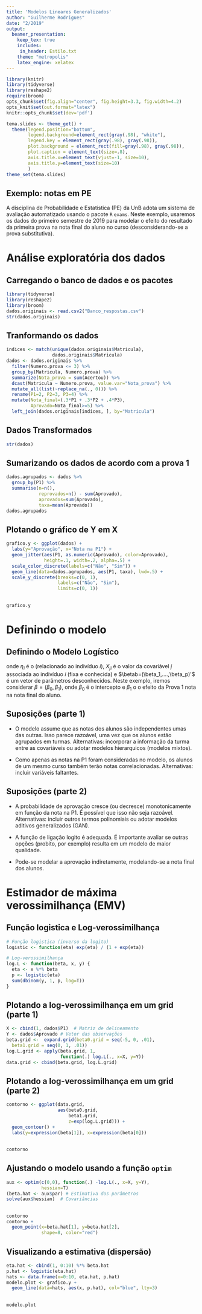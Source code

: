 ---
title: 'Modelos Lineares Generalizados'
author: "Guilherme Rodrigues"
date: "2/2019"
output: 
  beamer_presentation:
    keep_tex: true
    includes:
     in_header: Estilo.txt
    theme: "metropolis"
    latex_engine: xelatex
---

```{r message=FALSE, warning=FALSE, include=T, paged.print=FALSE, results='hide', echo=F}
library(knitr)
library(tidyverse)
library(reshape2)
require(broom)
opts_chunk$set(fig.align="center", fig.height=3.3, fig.width=4.2)
opts_knit$set(out.format="latex")
knitr::opts_chunk$set(dev='pdf')

tema.slides <- theme_get() + 
  theme(legend.position="bottom", 
        legend.background=element_rect(gray(.98), "white"),
        legend.key = element_rect(gray(.98), gray(.98)),
        plot.background = element_rect(fill=gray(.98), gray(.98)),
        plot.caption = element_text(size=.8),
        axis.title.x=element_text(vjust=-1, size=10),
        axis.title.y=element_text(size=10)
        )
theme_set(tema.slides)
```


## Exemplo: notas em PE
A disciplina de Probabilidade e Estatistica (PE) da UnB adota um sistema de avaliação automatizado usando o pacote `R` `exams`. Neste exemplo, usaremos os dados do primeiro semestre de 2019 para modelar o efeito do resultado da primeira prova na nota final do aluno no curso (desconsiderando-se a prova substitutiva).

##
\begin{textblock*}{0cm}(0cm,-.5cm)
   \includegraphics[width=6.3in]{Foto_exame}
\end{textblock*}


# Análise exploratória dos dados

## Carregando o banco de dados e os pacotes
\small
```{r eval=T, echo=T, message=FALSE, warning=FALSE}
library(tidyverse)
library(reshape2)
library(broom)
dados.originais <- read.csv2("Banco_respostas.csv")
str(dados.originais)
```


\only<2>{
\begin{textblock}{1}[0, .5](5.3, 9.1)
\begin{tikzpicture}
    \draw[red, ultra thick,rounded corners] (0,0) rectangle (5.7,.6);
\end{tikzpicture}
\end{textblock}
}


## Tranformando os dados
\small
```{r eval=T, echo=T, message=FALSE, warning=FALSE, paged.print=FALSE, results=FALSE, cache=T}
indices <- match(unique(dados.originais$Matricula), 
                 dados.originais$Matricula)
dados <- dados.originais %>% 
  filter(Numero.prova <= 3) %>%  
  group_by(Matricula, Numero.prova) %>%  
  summarize(Nota_prova = sum(Acertou)) %>%  
  dcast(Matricula ~ Numero.prova, value.var="Nota_prova") %>%  
  mutate_all(list(~replace_na(., 0))) %>% 
  rename(P1=2, P2=3, P3=4) %>%  
  mutate(Nota_final=(.3*P1 + .3*P2 + .4*P3), 
         Aprovado=Nota_final>=5) %>%
  left_join(dados.originais[indices, ], by="Matricula")
```



## Dados Transformados
\small

```{r echo=T, results=TRUE}
str(dados)
```

\only<2>{
\begin{textblock}{1}[0, .5](5.3, 4.8)
\begin{tikzpicture}
    \draw[red, ultra thick,rounded corners] (0,0) rectangle (5.7,.6);
\end{tikzpicture}
\end{textblock}
}


## Sumarizando os dados de acordo com a prova 1
\small
```{r eval=T, echo=T, cache=T}
dados.agrupados <- dados %>% 
  group_by(P1) %>%
  summarise(n=n(),
            reprovados=n() - sum(Aprovado),
            aprovados=sum(Aprovado),
            taxa=mean(Aprovado))
dados.agrupados
```

## Plotando o gráfico de Y em X
\small
```{r eval=T, echo=T, results=F, cache=T}
grafico.y <- ggplot(dados) + 
  labs(y="Aprovação", x="Nota na P1") +
  geom_jitter(aes(P1, as.numeric(Aprovado), color=Aprovado), 
              height=.1, width=.2, alpha=.5) + 
  scale_color_discrete(labels=c("Não", "Sim")) +
  geom_line(data=dados.agrupados, aes(P1, taxa), lwd=.5) +
  scale_y_discrete(breaks=c(0, 1), 
                   labels=c("Não", "Sim"), 
                   limits=c(0, 1))
```

## 
```{r eval=T, echo=F, message=FALSE, warning=FALSE}
grafico.y
```


# Definindo o modelo

## Definindo o Modelo Logístico
\begin{alignat*}{3}
   & \text{\alert{Distribuição das observações:}} \quad && Y_i \stackrel{\small{ind.}}{\sim} \text{Bernoulli}(p_i) \\
   & \text{\alert{Função de ligação logito:}} && g(p_i) = \log \left(\frac{p_i}{1-p_i}\right) \\
   & && \phantom{ g(p_i) } = \eta_i =\Xb_i'\betab = \sum_{j=1}^p X_{ji}\beta_j,
\end{alignat*}
onde $\eta_i$ é o \alert{preditor linear} (relacionado ao indivíduo $i$), $X_{ji}$ é o valor da covariável $j$ associada ao indivíduo $i$ (fixa e conhecida) e $\betab=(\beta_1,....,\beta_p)'$ é um vetor de parâmetros desconhecidos.
Neste exemplo, iremos considerar $\beta=(\beta_0, \beta_1)$, onde $\beta_0$ é o intercepto e $\beta_1$ o o efeito da Prova 1 nota na nota final do aluno.

## Suposições (parte 1)

- O modelo assume que as notas dos alunos são independentes umas das outras. Isso \alert{não} parece razoável, uma vez que os alunos estão agrupados em turmas. Alternativas: incorporar a informação da turma entre as covariáveis ou adotar modelos hierarquicos (modelos mixtos).

- Como apenas as notas na P1 foram consideradas no modelo, os alunos de um mesmo curso também terão notas correlacionadas. Alternativas: incluir variáveis faltantes.

## Suposições (parte 2)

- A probabilidade de aprovação cresce (ou decresce) monotonicamente em função da nota na P1. É possível que isso não seja razoável. Alternativas: incluir outros termos polinomiais ou adotar modelos aditivos generalizados (GAN).

- A função de ligação logito é adequada. É importante avaliar se outras opções (probito, por exemplo) resulta em um modelo de maior qualidade.

- Pode-se modelar a aprovação indiretamente, modelando-se a nota final dos alunos.



# Estimador de máxima verossimilhança (EMV)

## Função logistica e Log-verossimilhança
```{r eval=T, echo=T}
# Função logistica (inverso da logito)
logistic <- function(eta) exp(eta) / (1 + exp(eta)) 

# Log-verossimilhança
log.L <- function(beta, x, y) {
  eta <- x %*% beta  
  p <- logistic(eta) 
  sum(dbinom(y, 1, p, log=T)) 
} 
```

## Plotando a log-verossimilhança em um grid (parte 1)
\small
```{r eval=T, echo=T, results=FALSE, cache=T}
X <- cbind(1, dados$P1)  # Matriz de delineamento
Y <- dados$Aprovado # Vetor das observações
beta.grid <-  expand.grid(beta0.grid = seq(-5, 0, .01), 
  beta1.grid = seq(0, 1, .01))
log.L.grid <- apply(beta.grid, 1, 
                    function(.) log.L(., x=X, y=Y))
data.grid <- cbind(beta.grid, log.L.grid)
```


## Plotando a log-verossimilhança em um grid (parte 2)
\small
```{r eval=T, echo=T, results=FALSE, cache=T}
contorno <- ggplot(data.grid, 
                   aes(beta0.grid, 
                       beta1.grid, 
                       z=exp(log.L.grid))) +
  geom_contour() +
  labs(y=expression(beta[1]), x=expression(beta[0]))
```


## 
```{r eval=T, echo=F, message=FALSE, warning=FALSE}
contorno
```


## Ajustando o modelo usando a função `optim`
```{r eval=T, echo=T, cache=T}
aux <- optim(c(0,0), function(.) -log.L(., x=X, y=Y), 
             hessian=T)
(beta.hat <- aux$par) # Estimativa dos parâmetros 
solve(aux$hessian)  # Covariâncias
```


##

```{r contorno, eval=T, echo=F, message=FALSE, warning=FALSE, fig.show="hide", cache=T}
contorno
contorno +
  geom_point(x=beta.hat[1], y=beta.hat[2],
             shape=8, color="red")
```

\begin{onlyenv}<1-2>
  \begin{center}
   \includegraphics<1>{Exemplo_PE_files/figure-beamer/contorno-1}
   \includegraphics<2>{Exemplo_PE_files/figure-beamer/contorno-2}
  \end{center}
\end{onlyenv}


## Visualizando a estimativa (dispersão)
```{r eval=T, echo=T, message=FALSE, warning=FALSE, cache=T}
eta.hat <- cbind(1, 0:10) %*% beta.hat
p.hat <- logistic(eta.hat)
hats <- data.frame(x=0:10, eta.hat, p.hat)
modelo.plot <- grafico.y + 
  geom_line(data=hats, aes(x, p.hat), col="blue", lty=3)
```

##
```{r eval=T, echo=F, message=FALSE, warning=FALSE}
modelo.plot
```
  
